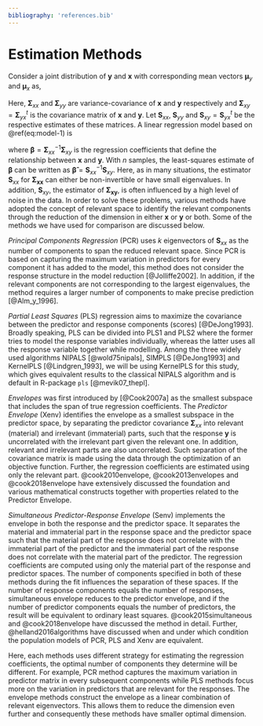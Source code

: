 ```yaml
---
bibliography: 'references.bib'
---
```


# Estimation Methods #

Consider a joint distribution of $\mathbf{y}$ and $\mathbf{x}$ with corresponding mean vectors $\boldsymbol{\mu}_y$ and $\boldsymbol{\mu}_x$ as,

\begin{equation}
  \begin{bmatrix}
    \mathbf{y} \\ \mathbf{x}
  \end{bmatrix} 
  \sim \mathsf{N}
  \begin{pmatrix}
    \begin{bmatrix}
      \boldsymbol{\mu}_y \\
      \boldsymbol{\mu}_x \\
    \end{bmatrix}, &&
    \begin{bmatrix}
      \boldsymbol{\Sigma}_{yy} & \boldsymbol{\Sigma}_{yx} \\
      \boldsymbol{\Sigma}_{xy} & \boldsymbol{\Sigma}_{xx} 
    \end{bmatrix}
  \end{pmatrix}
  (\#eq:model-1)
\end{equation}

Here, $\boldsymbol{\Sigma}_{xx}$ and $\boldsymbol{\Sigma}_{yy}$ are variance-covariance of $\mathbf{x}$ and $\mathbf{y}$ respectively and $\boldsymbol{\Sigma}_{xy}=\boldsymbol{\Sigma}_{yx}^t$ is the covariance matrix of $\mathbf{x}$ and $\mathbf{y}$. Let $\mathbf{S}_{xx}$, $\mathbf{S}_{yy}$ and $\mathbf{S}_{xy}=\mathbf{S}_{yx}^t$ be the respective estimates of these matrices. A linear regression model based on \@ref(eq:model-1) is 

\begin{equation}
\mathbf{y} = \boldsymbol{\mu}_y + \boldsymbol{\beta}^t\left( \mathbf{x} - \boldsymbol{\mu}_{x} \right) + \boldsymbol{\varepsilon}
(\#eq:reg-model)
\end{equation}

where $\boldsymbol{\beta}=\boldsymbol{\Sigma}_{xx}^{-1}\boldsymbol{\Sigma}_{xy}$
is the regression coefficients that define the relationship between $\mathbf{x}$
and $\mathbf{y}$. With $n$ samples, the least-squares estimate of
$\boldsymbol{\beta}$ can be written as
$\boldsymbol{\hat{\beta}}=\mathbf{S}_{xx}^{-1}\mathbf{S}_{xy}$. Here, as in many
situations, the estimator $\mathbf{S}_{xx}$ for $\boldsymbol{\Sigma_{xx}}$ can either be non-invertible or have small eigenvalues. In addition, $\mathbf{S}_{xy}$, the estimator of $\boldsymbol{\Sigma_{xy}}$, is often influenced by a high level of noise in the data. In order to solve these problems, various methods have adopted the concept of relevant space to identify the relevant components through the reduction of the dimension in either $\mathbf{x}$ or $\mathbf{y}$ or both. Some of the methods we have used for comparison are discussed below.

_Principal Components Regression_ (PCR) uses $k$ eigenvectors of $\mathbf{S}_{xx}$ as the number of components to span the reduced relevant space. Since PCR is based on capturing the maximum variation in predictors for every component it has added to the model, this method does not consider the response structure in the model reduction [@Jolliffe2002]. In addition, if the relevant components are not corresponding to the largest eigenvalues, the method requires a larger number of components to make precise prediction [@Alm_y_1996].


_Partial Least Squares_ (PLS) regression aims to maximize the covariance between the predictor and response components (scores) [@DeJong1993]. Broadly speaking, PLS can be divided into PLS1 and PLS2 where the former tries to model the response variables individually, whereas the latter uses all the response variable together while modelling. Among the three widely used algorithms NIPALS [@wold75nipals], SIMPLS [@DeJong1993] and KernelPLS [@Lindgren_1993], we will be using KernelPLS for this study, which gives equivalent results to the classical NIPALS algorithm and is default in R-package `pls` [@mevik07_thepl].


_Envelopes_ was first introduced by [@Cook2007a] as the smallest subspace that includes the span of true regression coefficients. The _Predictor Envelope_ (Xenv) identifies the envelope as a smallest subspace in the predictor space, by separating the predictor covariance $\boldsymbol{\Sigma}_{xx}$ into relevant (material) and irrelevant (immaterial) parts, such that the response $\mathbf{y}$ is uncorrelated with the irrelevant part given the relevant one. In addition, relevant and irrelevant parts are also uncorrelated. Such separation of the covariance matrix is made using the data through the optimization of an objective function. Further, the regression coefficients are estimated using only the relevant part. @cook2010envelope, @cook2013envelopes and @cook2018envelope have extensively discussed the foundation and various mathematical constructs together with properties related to the Predictor Envelope. 

_Simultaneous Predictor-Response Envelope_ (Senv) implements the envelope in both the response and the predictor space. It separates the material and immaterial part in the response space and the predictor space such that the material part of the response does not correlate with the immaterial part of the predictor and the immaterial part of the response does not correlate with the material part of the predictor. The regression coefficients are computed using only the material part of the response and predictor spaces. The number of components specified in both of these methods during the fit influences the separation of these spaces. If the number of response components equals the number of responses, simultaneous envelope reduces to the predictor envelope, and if the number of predictor components equals the number of predictors, the result will be equivalent to ordinary least squares. @cook2015simultaneous and @cook2018envelope have discussed the method in detail. Further, @helland2016algorithms have discussed when and under which condition the population models of PCR, PLS and Xenv are equivalent.

Here, each methods uses different strategy for estimating the regression coefficients, the optimal number of components they determine will be different. For example, PCR method captures the maximum variation in predictor matrix in every subsequent components while PLS methods focus more on the variation in predictors that are relevant for the responses. The envelope methods construct the envelope as a linear combination of relevant eigenvectors. This allows them to reduce the dimension even further and consequently these methods have smaller optimal dimension.
